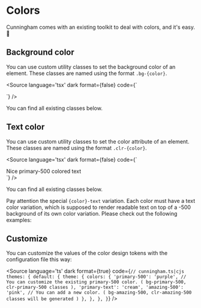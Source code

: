 
<Meta title="Getting Started/Colors"/>


# Colors

Cunningham comes with an existing toolkit to deal with colors, and it's easy. 🎨

## Background color

You can use custom utility classes to set the background color of an element. These classes are named using the format `.bg-{color}`.

<Source
  language='tsx'
  dark
  format={false}
  code={`
  <div className="bg-primary-500"></div>
  `}
/>

You can find all existing classes below.

<Canvas sourceState="none" of={Stories.BackgroundColors}/>

## Text color

You can use custom utility classes to set the color attribute of an element. These classes are named using the format `.clr-{color}`.

<Source
  language='tsx'
  dark
  format={false}
  code={`
  <div className="clr-primary-500">Nice primary-500 colored text</div>
  `}
/>

You can find all existing classes below.

<Canvas sourceState="none" of={Stories.TextColors}/>

Pay attention the special `{color}-text` variation. Each color must have a text color variation, which is supposed to
render readable text on top of a -500 background of its own color variation. Please check out the following examples:

<Canvas sourceState="none" of={Stories.Example}/>

## Customize

You can customize the values of the color design tokens with the configuration file this way:

<Source
  language='ts'
  dark
  format={true}
  code={`
  // cunningham.ts|cjs
    themes: {
      default: {
        theme: {
          colors: {
            'primary-500': 'purple', // You can customize the existing primary-500 color. ( bg-primary-500, clr-primary-500 classes ),
            'primary-text': 'cream',
            'amazing-500': 'pink', // You can add a new color. ( bg-amazing-500, clr-amazing-500 classes will be generated )
        },
      },
    },
  }
  `}
/>
